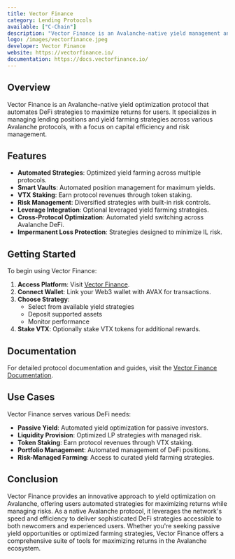 ```yaml
---
title: Vector Finance
category: Lending Protocols
available: ["C-Chain"]
description: "Vector Finance is an Avalanche-native yield management and optimization protocol, offering automated strategies for maximizing returns on deposited assets."
logo: /images/vectorfinance.jpeg
developer: Vector Finance
website: https://vectorfinance.io/
documentation: https://docs.vectorfinance.io/
---
```


## Overview

Vector Finance is an Avalanche-native yield optimization protocol that automates DeFi strategies to maximize returns for users. It specializes in managing lending positions and yield farming strategies across various Avalanche protocols, with a focus on capital efficiency and risk management.

## Features

- **Automated Strategies**: Optimized yield farming across multiple protocols.
- **Smart Vaults**: Automated position management for maximum yields.
- **VTX Staking**: Earn protocol revenues through token staking.
- **Risk Management**: Diversified strategies with built-in risk controls.
- **Leverage Integration**: Optional leveraged yield farming strategies.
- **Cross-Protocol Optimization**: Automated yield switching across Avalanche DeFi.
- **Impermanent Loss Protection**: Strategies designed to minimize IL risk.

## Getting Started

To begin using Vector Finance:

1. **Access Platform**: Visit [Vector Finance](https://vectorfinance.io/).
2. **Connect Wallet**: Link your Web3 wallet with AVAX for transactions.
3. **Choose Strategy**: 
   - Select from available yield strategies
   - Deposit supported assets
   - Monitor performance
4. **Stake VTX**: Optionally stake VTX tokens for additional rewards.

## Documentation

For detailed protocol documentation and guides, visit the [Vector Finance Documentation](https://docs.vectorfinance.io/).

## Use Cases

Vector Finance serves various DeFi needs:

- **Passive Yield**: Automated yield optimization for passive investors.
- **Liquidity Provision**: Optimized LP strategies with managed risk.
- **Token Staking**: Earn protocol revenues through VTX staking.
- **Portfolio Management**: Automated management of DeFi positions.
- **Risk-Managed Farming**: Access to curated yield farming strategies.

## Conclusion

Vector Finance provides an innovative approach to yield optimization on Avalanche, offering users automated strategies for maximizing returns while managing risks. As a native Avalanche protocol, it leverages the network's speed and efficiency to deliver sophisticated DeFi strategies accessible to both newcomers and experienced users. Whether you're seeking passive yield opportunities or optimized farming strategies, Vector Finance offers a comprehensive suite of tools for maximizing returns in the Avalanche ecosystem. 